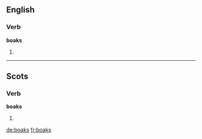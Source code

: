 ==English==

===Verb===
'''boaks'''

# {{third-person singular of|[[boak]]}}

----

==Scots==

===Verb===
'''boaks'''

# {{third-person singular of|[[boak]]|lang=sco}}

[[de:boaks]]
[[fr:boaks]]